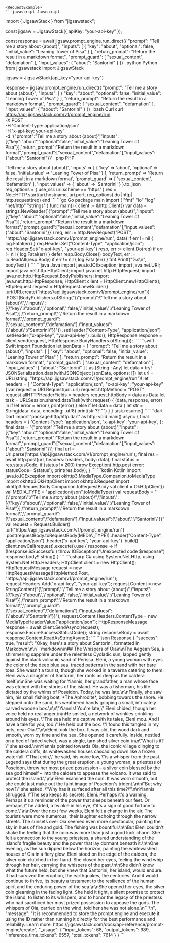
    <RequestExample>
    ```javascript Javascript
import { JigsawStack } from "jigsawstack";

const jigsaw = JigsawStack({ apiKey: "your-api-key" });

const response = await jigsaw.prompt_engine.run_direct({
      "prompt": "Tell me a story about {about}",
      "inputs": [
            {
                  "key": "about",
                  "optional": false,
                  "initial_value": "Leaning Tower of Pisa"
            }
      ],
      "return_prompt": "Return the result in a markdown format",
      "prompt_guard": [
            "sexual_content",
            "defamation"
      ],
      "input_values": {
            "about": "Santorini"
      }
})
    ```
    ```python Python
from jigsawstack import JigsawStack

jigsaw = JigsawStack(api_key="your-api-key")

response = jigsaw.prompt_engine.run_direct({
      "prompt": "Tell me a story about {about}",
      "inputs": [
            {
                  "key": "about",
                  "optional": false,
                  "initial_value": "Leaning Tower of Pisa"
            }
      ],
      "return_prompt": "Return the result in a markdown format",
      "prompt_guard": [
            "sexual_content",
            "defamation"
      ],
      "input_values": {
            "about": "Santorini"
      }
})
    ```
    ```bash Curl
curl https://api.jigsawstack.com/v1/prompt_engine/run \
 -X POST \
 -H 'Content-Type: application/json' \
 -H 'x-api-key: your-api-key' \
 -d '{"prompt":"Tell me a story about {about}","inputs":[{"key":"about","optional":false,"initial_value":"Leaning Tower of Pisa"}],"return_prompt":"Return the result in a markdown format","prompt_guard":["sexual_content","defamation"],"input_values":{"about":"Santorini"}}'
    ```
    ```php PHP
<?php
$ch = curl_init();
curl_setopt($ch, CURLOPT_URL, 'https://api.jigsawstack.com/v1/prompt_engine/run');
curl_setopt($ch, CURLOPT_RETURNTRANSFER, true);
curl_setopt($ch, CURLOPT_CUSTOMREQUEST, 'POST');
curl_setopt($ch, CURLOPT_HTTPHEADER, [
    'Content-Type: application/json',
    'x-api-key: your-api-key',
]);
curl_setopt($ch, CURLOPT_POSTFIELDS, '{"prompt":"Tell me a story about {about}","inputs":[{"key":"about","optional":false,"initial_value":"Leaning Tower of Pisa"}],"return_prompt":"Return the result in a markdown format","prompt_guard":["sexual_content","defamation"],"input_values":{"about":"Santorini"}}');

$response = curl_exec($ch);

curl_close($ch);

    ```
    ```ruby Ruby
require 'net/http'
require 'json'

uri = URI('https://api.jigsawstack.com/v1/prompt_engine/run')
req = Net::HTTP::Post.new(uri)
req.content_type = 'application/json'
req['x-api-key'] = 'your-api-key'

req.body = {
  'prompt' => 'Tell me a story about {about}',
  'inputs' => [
    {
      'key' => 'about',
      'optional' => false,
      'initial_value' => 'Leaning Tower of Pisa'
    }
  ],
  'return_prompt' => 'Return the result in a markdown format',
  'prompt_guard' => [
    'sexual_content',
    'defamation'
  ],
  'input_values' => {
    'about' => 'Santorini'
  }
}.to_json

req_options = {
  use_ssl: uri.scheme == 'https'
}
res = Net::HTTP.start(uri.hostname, uri.port, req_options) do |http|
  http.request(req)
end

    ```
    ```go Go
package main

import (
	"fmt"
	"io"
	"log"
	"net/http"
	"strings"
)

func main() {
	client := &http.Client{}
	var data = strings.NewReader(`{"prompt":"Tell me a story about {about}","inputs":[{"key":"about","optional":false,"initial_value":"Leaning Tower of Pisa"}],"return_prompt":"Return the result in a markdown format","prompt_guard":["sexual_content","defamation"],"input_values":{"about":"Santorini"}}`)
	req, err := http.NewRequest("POST", "https://api.jigsawstack.com/v1/prompt_engine/run", data)
	if err != nil {
		log.Fatal(err)
	}
	req.Header.Set("Content-Type", "application/json")
	req.Header.Set("x-api-key", "your-api-key")
	resp, err := client.Do(req)
	if err != nil {
		log.Fatal(err)
	}
	defer resp.Body.Close()
	bodyText, err := io.ReadAll(resp.Body)
	if err != nil {
		log.Fatal(err)
	}
	fmt.Printf("%s\n", bodyText)
}

    ```
    ```java Java
import java.io.IOException;
import java.net.URI;
import java.net.http.HttpClient;
import java.net.http.HttpRequest;
import java.net.http.HttpRequest.BodyPublishers;
import java.net.http.HttpResponse;

HttpClient client = HttpClient.newHttpClient();

HttpRequest request = HttpRequest.newBuilder()
    .uri(URI.create("https://api.jigsawstack.com/v1/prompt_engine/run"))
    .POST(BodyPublishers.ofString("{\"prompt\":\"Tell me a story about {about}\",\"inputs\":[{\"key\":\"about\",\"optional\":false,\"initial_value\":\"Leaning Tower of Pisa\"}],\"return_prompt\":\"Return the result in a markdown format\",\"prompt_guard\":[\"sexual_content\",\"defamation\"],\"input_values\":{\"about\":\"Santorini\"}}"))
    .setHeader("Content-Type", "application/json")
    .setHeader("x-api-key", "your-api-key")
    .build();

HttpResponse<String> response = client.send(request, HttpResponse.BodyHandlers.ofString());

    ```
    ```swift Swift
import Foundation

let jsonData = [
    "prompt": "Tell me a story about {about}",
    "inputs": [
        [
            "key": "about",
            "optional": false,
            "initial_value": "Leaning Tower of Pisa"
        ]
    ],
    "return_prompt": "Return the result in a markdown format",
    "prompt_guard": [
        "sexual_content",
        "defamation"
    ],
    "input_values": [
        "about": "Santorini"
    ]
] as [String : Any]
let data = try! JSONSerialization.data(withJSONObject: jsonData, options: [])

let url = URL(string: "https://api.jigsawstack.com/v1/prompt_engine/run")!
let headers = [
    "Content-Type": "application/json",
    "x-api-key": "your-api-key"
]

var request = URLRequest(url: url)
request.httpMethod = "POST"
request.allHTTPHeaderFields = headers
request.httpBody = data as Data

let task = URLSession.shared.dataTask(with: request) { (data, response, error) in
    if let error = error {
        print(error)
    } else if let data = data {
        let str = String(data: data, encoding: .utf8)
        print(str ?? "")
    }
}

task.resume()

    ```
    ```dart Dart
import 'package:http/http.dart' as http;

void main() async {
  final headers = {
    'Content-Type': 'application/json',
    'x-api-key': 'your-api-key',
  };

  final data = '{"prompt":"Tell me a story about {about}","inputs":[{"key":"about","optional":false,"initial_value":"Leaning Tower of Pisa"}],"return_prompt":"Return the result in a markdown format","prompt_guard":["sexual_content","defamation"],"input_values":{"about":"Santorini"}}';

  final url = Uri.parse('https://api.jigsawstack.com/v1/prompt_engine/run');

  final res = await http.post(url, headers: headers, body: data);
  final status = res.statusCode;
  if (status != 200) throw Exception('http.post error: statusCode= $status');

  print(res.body);
}

    ```
    ```kotlin Kotlin
import java.io.IOException
import okhttp3.MediaType.Companion.toMediaType
import okhttp3.OkHttpClient
import okhttp3.Request
import okhttp3.RequestBody.Companion.toRequestBody

val client = OkHttpClient()

val MEDIA_TYPE = "application/json".toMediaType()

val requestBody = "{\"prompt\":\"Tell me a story about {about}\",\"inputs\":[{\"key\":\"about\",\"optional\":false,\"initial_value\":\"Leaning Tower of Pisa\"}],\"return_prompt\":\"Return the result in a markdown format\",\"prompt_guard\":[\"sexual_content\",\"defamation\"],\"input_values\":{\"about\":\"Santorini\"}}"

val request = Request.Builder()
  .url("https://api.jigsawstack.com/v1/prompt_engine/run")
  .post(requestBody.toRequestBody(MEDIA_TYPE))
  .header("Content-Type", "application/json")
  .header("x-api-key", "your-api-key")
  .build()

client.newCall(request).execute().use { response ->
  if (!response.isSuccessful) throw IOException("Unexpected code $response")
  response.body!!.string()
}

    ```
    ```csharp C#
using System.Net.Http;
using System.Net.Http.Headers;

HttpClient client = new HttpClient();

HttpRequestMessage request = new HttpRequestMessage(HttpMethod.Post, "https://api.jigsawstack.com/v1/prompt_engine/run");

request.Headers.Add("x-api-key", "your-api-key");

request.Content = new StringContent("{\"prompt\":\"Tell me a story about {about}\",\"inputs\":[{\"key\":\"about\",\"optional\":false,\"initial_value\":\"Leaning Tower of Pisa\"}],\"return_prompt\":\"Return the result in a markdown format\",\"prompt_guard\":[\"sexual_content\",\"defamation\"],\"input_values\":{\"about\":\"Santorini\"}}");
request.Content.Headers.ContentType = new MediaTypeHeaderValue("application/json");

HttpResponseMessage response = await client.SendAsync(request);
response.EnsureSuccessStatusCode();
string responseBody = await response.Content.ReadAsStringAsync();

    ```
    </RequestExample>
    <ResponseExample>
    ```json Response
{
      "success": true,
      "result": "Okay, here's a story about Santorini, formatted in Markdown:\n\n```markdown\n## The Whispers of Oia\n\nThe Aegean Sea, a shimmering sapphire under the relentless Cycladic sun, lapped gently against the black volcanic sand of Perissa. Eleni, a young woman with eyes the color of the deep blue sea, traced patterns in the sand with her bare toes. She wasn't a tourist, though she worked in a taverna catering to them. Eleni was a daughter of Santorini, her roots as deep as the caldera itself.\n\nShe was waiting for Yiannis, her grandfather, a man whose face was etched with the stories of the island. He was a fisherman, his life dictated by the whims of Poseidon. Today, he was late.\n\nFinally, she saw him, his small fishing boat, *The Aphrodite*, bobbing towards the shore. He stepped onto the sand, his weathered hands gripping a small, intricately carved wooden box.\n\n\"Yiannis! You're late,\" Eleni chided, though her voice held no real anger.\n\nHe smiled, a network of wrinkles crinkling around his eyes. \"The sea held me captive with its tales, Eleni mou. And I have a tale for you, too.\" He held out the box. \"I found this tangled in my nets, near Oia.\"\n\nEleni took the box. It was old, the wood dark and smooth, worn by time and the sea. She opened it carefully. Inside, nestled on a bed of faded velvet, was a single, tarnished silver coin.\n\n\"What is it?\" she asked.\n\nYiannis pointed towards Oia, the iconic village clinging to the caldera cliffs, its whitewashed houses cascading down like a frozen waterfall. \"That coin,\" he said, his voice low, \"is a whisper from the past. Legend says that during the great eruption, a young woman, a priestess of Poseidon, threw her most prized possession – a silver coin blessed by the sea god himself – into the caldera to appease the volcano. It was said to protect the island.\"\n\nEleni examined the coin. It was worn smooth, but she could just make out the faint image of Poseidon's trident.\n\n\"But why now?\" she asked. \"Why has it surfaced after all this time?\"\n\nYiannis shrugged. \"The sea keeps its secrets, Eleni. Perhaps it's a warning. Perhaps it's a reminder of the power that sleeps beneath our feet. Or perhaps,\" he added, a twinkle in his eye, \"it's a sign of good fortune to come.\"\n\nOver the next few weeks, Eleni felt a change in the air. The tourists were more numerous, their laughter echoing through the narrow streets. The sunsets over Oia seemed even more spectacular, painting the sky in hues of fire and gold. The fishing was bountiful.\n\nBut Eleni couldn't shake the feeling that the coin was more than just a good luck charm. She felt a connection to the young priestess, a shared understanding of the island's fragile beauty and the power that lay dormant beneath it.\n\nOne evening, as the sun dipped below the horizon, painting the whitewashed houses of Oia in a fiery glow, Eleni stood on the edge of the caldera, the silver coin clutched in her hand. She closed her eyes, feeling the wind whip through her hair, carrying the whispers of the past.\n\nShe didn't know what the future held, but she knew that Santorini, her island, would endure. It had survived the eruption, the earthquakes, the centuries. And it would continue to thrive, its beauty a testament to the resilience of the human spirit and the enduring power of the sea.\n\nShe opened her eyes, the silver coin gleaming in the fading light. She held it tight, a silent promise to protect the island, to listen to its whispers, and to honor the legacy of the priestess who had sacrificed her most prized possession to appease the gods. The whispers of Oia, carried on the wind, told her she was not alone.\n```\n",
      "message": "It is recommended to store the prompt engine and execute it using the ID rather than running it directly for the best performance and reliability. Learn more: https://jigsawstack.com/docs/api-reference/prompt-engine/create",
      "_usage": {
            "input_tokens": 68,
            "output_tokens": 989,
            "inference_time_tokens": 6557,
            "total_tokens": 7614
      }
}
    ```
    </ResponseExample>
    
    